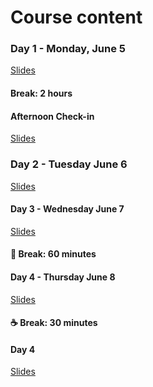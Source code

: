 <!-- vim: set ft=markdown: -->
# Course content

### Day 1 - Monday, June 5

:::::: {.schedule-item .module}

::: {.module-resource .slides}
[Slides](slides/example.qmd)
:::
::::::

::: {.schedule-item .break}
#### Break: 2 hours
:::

:::::: {.schedule-item .module}
#### Afternoon Check-in

::::{.module-resource .slides}
[Slides](slides/example.qmd)
:::
::::::

### Day 2 - Tuesday June 6

:::::: {.schedule-item .module}

::: {.module-resource .slides}
[Slides](slides/example.qmd)
:::
::::::



:::::: {.schedule-item .module}
#### Day 3 - Wednesday June 7

::: {.module-resource .slides}
[Slides](slides/example.qmd)
:::
::::::

::: {.schedule-item .break}
#### 🥪 Break: 60 minutes
:::

:::::: {.schedule-item .module}
#### Day 4 - Thursday June 8

::: {.module-resource .slides}
[Slides](slides/example.qmd)
:::
::::::

::: {.schedule-item .break}
#### ☕ Break: 30 minutes
:::

:::::: {.schedule-item .module}
#### Day 4

::: {.module-resource .slides}
[Slides](slides/example.qmd)
:::
::::::
